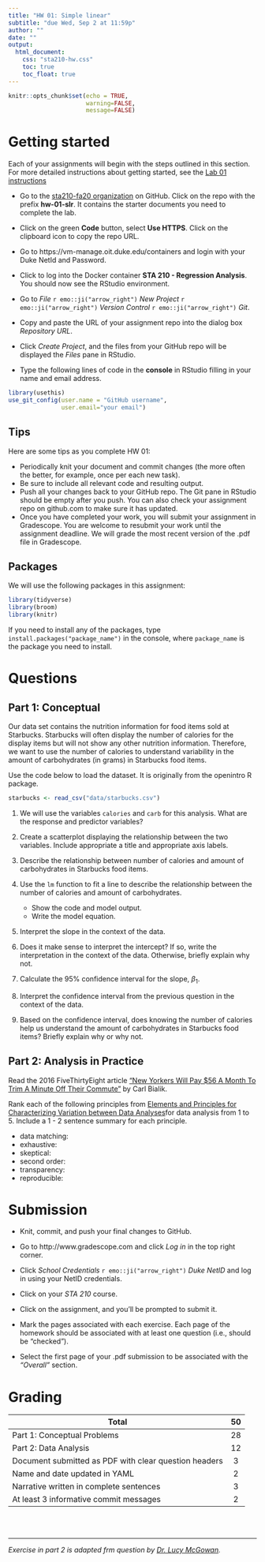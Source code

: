 ```yaml
---
title: "HW 01: Simple linear"
subtitle: "due Wed, Sep 2 at 11:59p"
author: ""
date: ""
output: 
  html_document:
    css: "sta210-hw.css"
    toc: true
    toc_float: true
---
```


```r
knitr::opts_chunk$set(echo = TRUE,
                      warning=FALSE,
                      message=FALSE)
```

# Getting started

Each of your assignments will begin with the steps outlined in this section. For more detailed instructions about getting started, see the [Lab 01 instructions](https://sta210-fa20.netlify.app/labs/lab-01-practice-r.html)

- Go to the [sta210-fa20 organization](http://www.github.com/sta210-fa20) on GitHub. Click on the repo with the prefix **hw-01-slr**. It contains the starter documents you need to complete the lab.

- Click on the green **Code** button, select **Use HTTPS**. Click on the clipboard icon to copy the repo URL.

- Go to https://vm-manage.oit.duke.edu/containers and login with your Duke NetId and Password.

- Click to log into the Docker container **STA 210 - Regression Analysis**. You should now see the RStudio environment. 


- Go to *File* `r emo::ji("arrow_right")` *New Project* `r emo::ji("arrow_right")` *Version Control* `r emo::ji("arrow_right")` *Git*. 

- Copy and paste the URL of your assignment repo into the dialog box *Repository URL*. 

- Click *Create Project*, and the files from your GitHub repo will be displayed the *Files* pane in RStudio. 

- Type the following lines of code in the **console** in RStudio filling in your name and email address.

```r
library(usethis)
use_git_config(user.name = "GitHub username", 
               user.email="your email")
```

## Tips

Here are some tips as you complete HW 01:

- Periodically knit your document and commit changes (the more often the better, for example, once per each new task).
- Be sure to include all relevant code and resulting output.
- Push all your changes back to your GitHub repo. The Git pane in RStudio should be empty after you push. You can also check your assignment repo on github.com to make sure it has updated.
- Once you have completed your work, you will submit your assignment in Gradescope. You are welcome to resubmit your work until the assignment deadline. We will grade the most recent version of the .pdf file in Gradescope.

## Packages 

We will use the following packages in this assignment: 

```r
library(tidyverse)
library(broom)
library(knitr)
```

If you need to install any of the packages, type `install.packages("package_name")` in the console, where `package_name` is the package you need to install. 

# Questions

## Part 1: Conceptual

Our data set contains the nutrition information for food items sold at Starbucks. Starbucks will often display the number of calories for the display items but will not show any other nutrition information. Therefore, we want to use the number of calories to understand variability in the amount of carbohydrates (in grams) in Starbucks food items. 

Use the code below to load the dataset. It is originally from the openintro R package.

```r
starbucks <- read_csv("data/starbucks.csv")
```


1. We will use the variables `calories` and `carb` for this analysis. What are the response and predictor variables? 

1. Create a scatterplot displaying the relationship between the two variables. Include appropriate a title and appropriate axis labels. 
1. Describe the relationship between number of calories and amount of carbohydrates in Starbucks food items.

1. Use the `lm` function to fit a line to describe the relationship between the number of calories and amount of carbohydrates. 
    - Show the code and model output. 
    - Write the model equation. 

1. Interpret the slope in the context of the data. 

1. Does it make sense to interpret the intercept? If so, write the interpretation in the context of the data. Otherwise, briefly explain why not. 

1. Calculate the 95% confidence interval for the slope, $\beta_1$. 
1. Interpret the confidence interval from the previous question in the context of the data. 

1. Based on the confidence interval, does knowing the number of calories help us understand the amount of carbohydrates in Starbucks food items? Briefly explain why or why not. 


## Part 2: Analysis in Practice

Read the 2016 FiveThirtyEight article ["New Yorkers Will Pay $56 A Month To Trim A Minute Off Their Commute"](https://fivethirtyeight.com/features/new-yorkers-will-pay-56-a-month-to-trim-a-minute-off-their-commute/) by Carl Bialik. 

Rank each of the following principles from  [Elements and Principles for Characterizing Variation between Data Analyses](https://arxiv.org/pdf/1903.07639.pdf)for data analysis from 1 to 5. Include a 1 - 2 sentence summary for each principle.  

- data matching:
- exhaustive:
- skeptical:
- second order:
- transparency:
- reproducible:

# Submission

- Knit, commit, and push your final changes to GitHub.  


- Go to http://www.gradescope.com and click *Log in* in the top right corner. 

- Click *School Credentials* `r emo::ji("arrow_right")` *Duke NetID* and log in using your NetID credentials.

- Click on your *STA 210* course. 

- Click on the assignment, and you'll be prompted to submit it.

- Mark the pages associated with each exercise. Each page of the homework should be associated with at least one question (i.e., should be "checked"). 

- Select the first page of your .pdf submission to be associated with the *"Overall"* section.

# Grading

| **Total** | **50** |
|-------------------------------------------------------------|:--:|
| Part 1: Conceptual Problems | 28 |
| Part 2: Data Analysis | 12 |
| Document submitted as PDF with clear question headers 	| 3 | 
| Name and date updated in YAML 	| 2 |
| Narrative written in complete sentences | 3 	|
| At least 3 informative commit messages 	| 2 |

<br><br>

<hr>

*Exercise in part 2 is adapted frm question by  [Dr. Lucy McGowan](https://github.com/sta-212-f19/website).*

